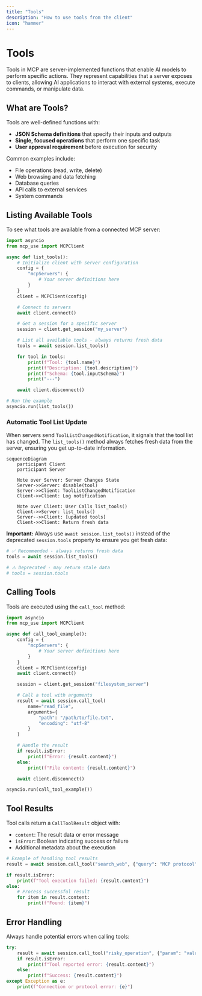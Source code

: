 ```yaml
---
title: "Tools"
description: "How to use tools from the client"
icon: "hammer"
---
```


# Tools

Tools in MCP are server-implemented functions that enable AI models to perform specific actions. They represent capabilities that a server exposes to clients, allowing AI applications to interact with external systems, execute commands, or manipulate data.

## What are Tools?

Tools are well-defined functions with:
- **JSON Schema definitions** that specify their inputs and outputs
- **Single, focused operations** that perform one specific task
- **User approval requirement** before execution for security

Common examples include:
- File operations (read, write, delete)
- Web browsing and data fetching
- Database queries
- API calls to external services
- System commands

## Listing Available Tools

To see what tools are available from a connected MCP server:

```python
import asyncio
from mcp_use import MCPClient

async def list_tools():
    # Initialize client with server configuration
    config = {
        "mcpServers": {
            # Your server definitions here
        }
    }
    client = MCPClient(config)

    # Connect to servers
    await client.connect()

    # Get a session for a specific server
    session = client.get_session("my_server")

    # List all available tools - always returns fresh data
    tools = await session.list_tools()

    for tool in tools:
        print(f"Tool: {tool.name}")
        print(f"Description: {tool.description}")
        print(f"Schema: {tool.inputSchema}")
        print("---")

    await client.disconnect()

# Run the example
asyncio.run(list_tools())
```

### Automatic Tool List Update

When servers send `ToolListChangedNotification`, it signals that the tool list has changed. The `list_tools()` method always fetches fresh data from the server, ensuring you get up-to-date information.

```mermaid
sequenceDiagram
    participant Client
    participant Server

    Note over Server: Server Changes State
    Server->>Server: disable(tool)
    Server->>Client: ToolListChangedNotification
    Client->>Client: Log notification

    Note over Client: User Calls list_tools()
    Client->>Server: list_tools()
    Server-->>Client: [updated tools]
    Client->>Client: Return fresh data
```

**Important:** Always use `await session.list_tools()` instead of the deprecated `session.tools` property to ensure you get fresh data:

```python
# ✅ Recommended - always returns fresh data
tools = await session.list_tools()

# ⚠️ Deprecated - may return stale data
# tools = session.tools
```

## Calling Tools

Tools are executed using the `call_tool` method:

```python
import asyncio
from mcp_use import MCPClient

async def call_tool_example():
    config = {
        "mcpServers": {
            # Your server definitions here
        }
    }
    client = MCPClient(config)
    await client.connect()

    session = client.get_session("filesystem_server")

    # Call a tool with arguments
    result = await session.call_tool(
        name="read_file",
        arguments={
            "path": "/path/to/file.txt",
            "encoding": "utf-8"
        }
    )

    # Handle the result
    if result.isError:
        print(f"Error: {result.content}")
    else:
        print(f"File content: {result.content}")

    await client.disconnect()

asyncio.run(call_tool_example())
```

## Tool Results

Tool calls return a `CallToolResult` object with:
- `content`: The result data or error message
- `isError`: Boolean indicating success or failure
- Additional metadata about the execution

```python
# Example of handling tool results
result = await session.call_tool("search_web", {"query": "MCP protocol"})

if result.isError:
    print(f"Tool execution failed: {result.content}")
else:
    # Process successful result
    for item in result.content:
        print(f"Found: {item}")
```

## Error Handling

Always handle potential errors when calling tools:

```python
try:
    result = await session.call_tool("risky_operation", {"param": "value"})
    if result.isError:
        print(f"Tool reported error: {result.content}")
    else:
        print(f"Success: {result.content}")
except Exception as e:
    print(f"Connection or protocol error: {e}")
```
